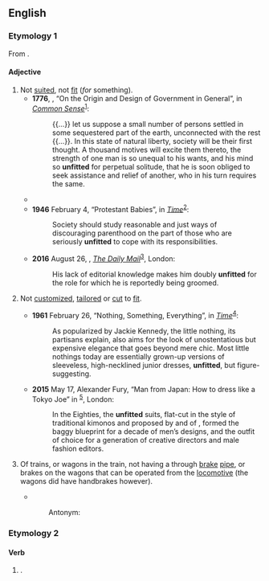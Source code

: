 ==English==

===Etymology 1===
From {{af|en|un-|fitted}}.

====Adjective====
{{en-adj}}

# Not [[suited]], not [[fit#Adjective|fit]] (''for'' something).
#* '''1776''', {{w|Thomas Paine}}, “On the Origin and Design of Government in General”, in ''[[w:Common Sense (pamphlet)|Common Sense]]''<sup>[http://www.gutenberg.org/files/3755/3755-h/3755-h.htm]</sup>:
#*: {{...}} let us suppose a small number of persons settled in some sequestered part of the earth, unconnected with the rest {{...}}. In this state of natural liberty, society will be their first thought. A thousand motives will excite them thereto, the strength of one man is so unequal to his wants, and his mind so '''unfitted''' for perpetual solitude, that he is soon obliged to seek assistance and relief of another, who in his turn requires the same.
#* {{RQ:Austen Mansfield Park|chapter=IV|volume=III|pages=82–83|pageref=83|passage=You have both warm hearts and benevolent feelings; and, Fanny, who that heard him read, and saw you listen to Shakespeare the other night, will think you '''unfitted''' as companions?}}
#* '''1946''' February 4, “Protestant Babies”, in ''[[w:Time (magazine)|Time]]''<sup>[https://web.archive.org/web/20130721150109/http://www.time.com/time/magazine/article/0,9171,776613,00.html]</sup>:
#*: Society should study reasonable and just ways of discouraging parenthood on the part of those who are seriously '''unfitted''' to cope with its responsibilities.
#* '''2016''' August 26, {{w|Stephen Glover}}, ''[[w:Daily Mail|The Daily Mail]]''<sup>[http://www.dailymail.co.uk/debate/article-3760771/STEPHEN-GLOVER-know-BBC-Leftie-making-Labour-henchman-head-radio-satire.html]</sup>, London:
#*: His lack of editorial knowledge makes him doubly '''unfitted''' for the role for which he is reportedly being groomed.
# {{lb|en|of a garment|not comparable}} Not [[customized]], [[tailored]] or [[cut#Verb|cut]] to [[fit#Verb|fit]].
#* '''1961''' February 26, “Nothing, Something, Everything”, in ''[[w:Time (magazine)|Time]]''<sup>[https://web.archive.org/web/20130721200300/http://www.time.com/time/magazine/article/0,9171,872478,00.html]</sup>:
#*: As popularized by Jackie Kennedy, the little nothing, its partisans explain, also aims for the look of unostentatious but expensive elegance that goes beyond mere chic. Most little nothings today are essentially grown-up versions of sleeveless, high-necklined junior dresses, '''unfitted''', but figure-suggesting.
#* '''2015''' May 17, Alexander Fury, “Man from Japan: How to dress like a Tokyo Joe” in ''{{w|The Independent}}''<sup>[http://www.independent.co.uk/life-style/fashion/news/man-from-japan-how-to-dress-like-a-tokyo-joe-10256254.html]</sup>, London:
#*: In the Eighties, the '''unfitted''' suits, flat-cut in the style of traditional kimonos and proposed by {{w|Yohji Yamamoto}} and {{w|Rei Kawakubo}} of {{w|Comme des Garçons}}, formed the baggy blueprint for a decade of men’s designs, and the outfit of choice for a generation of creative directors and male fashion editors.
# {{lb|en|rail|dated|not comparable}} Of trains, or wagons in the train, not having a through [[brake]] [[pipe]], or brakes on the wagons that can be operated from the [[locomotive]] (the wagons did have handbrakes however).
#* {{quote-journal|en|year=1963|month=January|author=Jeffrey P. Burke|title=Railway crossroads of the north-west: Shrewsbury|journal=Modern Railways|page=55|text=Basically, heavy '''unfitted''' trains are hauled by ex-G.W.R, ex-L.M.R. or ex W.D. [[2-8-0]]s and fast freights by "Halls" and "Granges", [...].}}
::: Antonym: {{l|en|fully-fitted}}

===Etymology 2===

====Verb====
{{head|en|verb form}}

# {{en-past of|unfit}}.